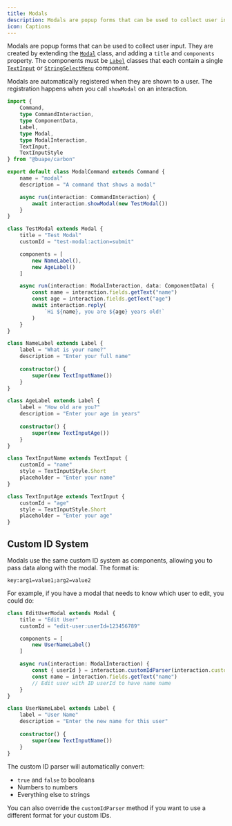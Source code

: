 ```yaml
---
title: Modals
description: Modals are popup forms that can be used to collect user input.
icon: Captions
---
```


Modals are popup forms that can be used to collect user input. They are created by extending the [`Modal`](/api/index/classes/Modal) class, and adding a `title` and `components` property. The components must be [`Label`](/api/index/classes/Label) classes that each contain a single [`TextInput`](/api/index/classes/TextInput) or [`StringSelectMenu`](/api/index/classes/StringSelectMenu) component.

Modals are automatically registered when they are shown to a user. The registration happens when you call `showModal` on an interaction.

```ts title="src/commands/modal.ts"
import { 
	Command, 
	type CommandInteraction, 
	type ComponentData, 
	Label,
	type Modal, 
	type ModalInteraction, 
	TextInput, 
	TextInputStyle
} from "@buape/carbon"

export default class ModalCommand extends Command {
	name = "modal"
	description = "A command that shows a modal"

	async run(interaction: CommandInteraction) {
		await interaction.showModal(new TestModal())
	}
}

class TestModal extends Modal {
	title = "Test Modal"
	customId = "test-modal:action=submit"

	components = [
		new NameLabel(),
		new AgeLabel()
	]

	async run(interaction: ModalInteraction, data: ComponentData) {
		const name = interaction.fields.getText("name")
		const age = interaction.fields.getText("age")
		await interaction.reply(
			`Hi ${name}, you are ${age} years old!`
		)
	}
}

class NameLabel extends Label {
	label = "What is your name?"
	description = "Enter your full name"
	
	constructor() {
		super(new TextInputName())
	}
}

class AgeLabel extends Label {
	label = "How old are you?"
	description = "Enter your age in years"
	
	constructor() {
		super(new TextInputAge())
	}
}

class TextInputName extends TextInput {
	customId = "name"
	style = TextInputStyle.Short
	placeholder = "Enter your name"
}

class TextInputAge extends TextInput {
	customId = "age"
	style = TextInputStyle.Short
	placeholder = "Enter your age"
}
```

## Custom ID System

Modals use the same custom ID system as components, allowing you to pass data along with the modal. The format is:

```
key:arg1=value1;arg2=value2
```

For example, if you have a modal that needs to know which user to edit, you could do:

```ts
class EditUserModal extends Modal {
	title = "Edit User"
	customId = "edit-user:userId=123456789"

	components = [
		new UserNameLabel()
	]

	async run(interaction: ModalInteraction) {
		const { userId } = interaction.customIdParser(interaction.customId).data
		const name = interaction.fields.getText("name")
		// Edit user with ID userId to have name name
	}
}

class UserNameLabel extends Label {
	label = "User Name"
	description = "Enter the new name for this user"
	
	constructor() {
		super(new TextInputName())
	}
}
```

The custom ID parser will automatically convert:
- `true` and `false` to booleans
- Numbers to numbers
- Everything else to strings

You can also override the `customIdParser` method if you want to use a different format for your custom IDs.
